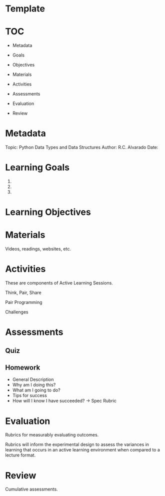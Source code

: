 # Template

# TOC

- Metadata
- Goals
- Objectives
- Materials

- Activities

- Assessments

- Evaluation
- Review 

# Metadata

Topic: Python Data Types and Data Structures
Author: R.C. Alvarado
Date:

# Learning Goals

1.
2.
3.

# Learning Objectives

# Materials

Videos, readings, websites, etc.

# Activities

These are components of Active Learning Sessions.

Think, Pair, Share

Pair Programming

Challenges

# Assessments

## Quiz

## Homework

- General Description
- Why am I doing this?
- What am I going to do?
- Tips for success
- How will I know I have succeeded? -> Spec Rubric

# Evaluation

Rubrics for measurably evaluating outcomes.

Rubrics will inform the experimental design to assess the variances in learning that occurs in an active learning environment when compared to a lecture format. 


# Review

Cumulative assessments.

